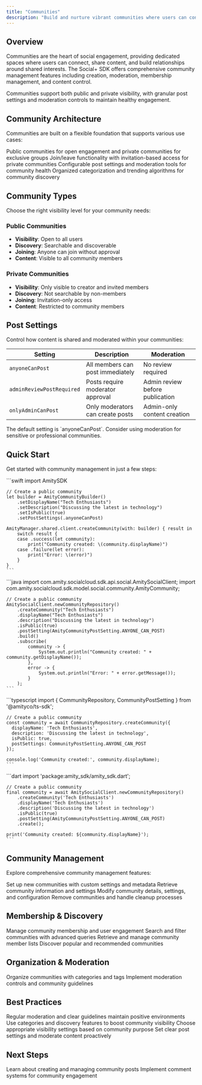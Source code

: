 ```yaml
---
title: "Communities"
description: "Build and nurture vibrant communities where users can connect, share, and engage around common interests"
---
```


## Overview

Communities are the heart of social engagement, providing dedicated spaces where users can connect, share content, and build relationships around shared interests. The Social+ SDK offers comprehensive community management features including creation, moderation, membership management, and content control.

<Info>
Communities support both public and private visibility, with granular post settings and moderation controls to maintain healthy engagement.
</Info>

## Community Architecture

Communities are built on a flexible foundation that supports various use cases:

<CardGroup cols={2}>
  <Card title="Community Types" icon="users">
    Public communities for open engagement and private communities for exclusive groups
  </Card>
  <Card title="Membership Control" icon="key">
    Join/leave functionality with invitation-based access for private communities
  </Card>
  <Card title="Content Moderation" icon="shield">
    Configurable post settings and moderation tools for community health
  </Card>
  <Card title="Categories & Discovery" icon="search">
    Organized categorization and trending algorithms for community discovery
  </Card>
</CardGroup>

## Community Types

Choose the right visibility level for your community needs:

### Public Communities
- **Visibility**: Open to all users
- **Discovery**: Searchable and discoverable
- **Joining**: Anyone can join without approval
- **Content**: Visible to all community members

### Private Communities  
- **Visibility**: Only visible to creator and invited members
- **Discovery**: Not searchable by non-members
- **Joining**: Invitation-only access
- **Content**: Restricted to community members

## Post Settings

Control how content is shared and moderated within your communities:

| Setting | Description | Moderation |
|---------|-------------|------------|
| `anyoneCanPost` | All members can post immediately | No review required |
| `adminReviewPostRequired` | Posts require moderator approval | Admin review before publication |
| `onlyAdminCanPost` | Only moderators can create posts | Admin-only content creation |

<Warning>
The default setting is `anyoneCanPost`. Consider using moderation for sensitive or professional communities.
</Warning>

## Quick Start

Get started with community management in just a few steps:

<Tabs>
  <Tab title="iOS">
    ```swift
    import AmitySDK
    
    // Create a public community
    let builder = AmityCommunityBuilder()
        .setDisplayName("Tech Enthusiasts")
        .setDescription("Discussing the latest in technology")
        .setIsPublic(true)
        .setPostSettings(.anyoneCanPost)
    
    AmityManager.shared.client.createCommunity(with: builder) { result in
        switch result {
        case .success(let community):
            print("Community created: \(community.displayName)")
        case .failure(let error):
            print("Error: \(error)")
        }
    }
    ```
  </Tab>
  <Tab title="Android">
    ```java
    import com.amity.socialcloud.sdk.api.social.AmitySocialClient;
    import com.amity.socialcloud.sdk.model.social.community.AmityCommunity;
    
    // Create a public community
    AmitySocialClient.newCommunityRepository()
        .createCommunity("Tech Enthusiasts")
        .displayName("Tech Enthusiasts")
        .description("Discussing the latest in technology")
        .isPublic(true)
        .postSetting(AmityCommunityPostSetting.ANYONE_CAN_POST)
        .build()
        .subscribe(
            community -> {
                System.out.println("Community created: " + community.getDisplayName());
            },
            error -> {
                System.out.println("Error: " + error.getMessage());
            }
        );
    ```
  </Tab>
  <Tab title="TypeScript">
    ```typescript
    import { CommunityRepository, CommunityPostSetting } from '@amityco/ts-sdk';
    
    // Create a public community
    const community = await CommunityRepository.createCommunity({
      displayName: 'Tech Enthusiasts',
      description: 'Discussing the latest in technology',
      isPublic: true,
      postSettings: CommunityPostSetting.ANYONE_CAN_POST
    });
    
    console.log('Community created:', community.displayName);
    ```
  </Tab>
  <Tab title="Flutter">
    ```dart
    import 'package:amity_sdk/amity_sdk.dart';
    
    // Create a public community
    final community = await AmitySocialClient.newCommunityRepository()
        .createCommunity('Tech Enthusiasts')
        .displayName('Tech Enthusiasts')
        .description('Discussing the latest in technology')
        .isPublic(true)
        .postSetting(AmityCommunityPostSetting.ANYONE_CAN_POST)
        .create();
    
    print('Community created: ${community.displayName}');
    ```
  </Tab>
</Tabs>

## Community Management

Explore comprehensive community management features:

<CardGroup cols={2}>
  <Card 
    title="Create Community"
    href="/social-plus-sdk/social/communities/create-community"
    icon="plus"
  >
    Set up new communities with custom settings and metadata
  </Card>
  <Card 
    title="Get Community"
    href="/social-plus-sdk/social/communities/get-community"
    icon="eye"
  >
    Retrieve community information and settings
  </Card>
  <Card 
    title="Update Community"
    href="/social-plus-sdk/social/communities/update-community"
    icon="edit"
  >
    Modify community details, settings, and configuration
  </Card>
  <Card 
    title="Delete Community"
    href="/social-plus-sdk/social/communities/delete-community"
    icon="trash"
  >
    Remove communities and handle cleanup processes
  </Card>
</CardGroup>

## Membership & Discovery

<CardGroup cols={2}>
  <Card 
    title="Join/Leave Community"
    href="/social-plus-sdk/social/communities/join-leave-community"
    icon="sign-in-alt"
  >
    Manage community membership and user engagement
  </Card>
  <Card 
    title="Query Communities"
    href="/social-plus-sdk/social/communities/query-communities"
    icon="search"
  >
    Search and filter communities with advanced queries
  </Card>
  <Card 
    title="Query Members"
    href="/social-plus-sdk/social/communities/query-community-members"
    icon="users"
  >
    Retrieve and manage community member lists
  </Card>
  <Card 
    title="Trending Communities"
    href="/social-plus-sdk/social/communities/trending-and-recommended-communities"
    icon="fire"
  >
    Discover popular and recommended communities
  </Card>
</CardGroup>

## Organization & Moderation

<CardGroup cols={2}>
  <Card 
    title="Community Categories"
    href="/social-plus-sdk/social/communities/community-categories"
    icon="tags"
  >
    Organize communities with categories and tags
  </Card>
  <Card 
    title="Community Moderation"
    href="/social-plus-sdk/social/communities/community-moderation"
    icon="shield-alt"
  >
    Implement moderation controls and community guidelines
  </Card>
</CardGroup>

## Best Practices

<CardGroup cols={2}>
  <Card title="Community Health" icon="heart">
    Regular moderation and clear guidelines maintain positive environments
  </Card>
  <Card title="Engagement Strategy" icon="chart-line">
    Use categories and discovery features to boost community visibility
  </Card>
  <Card title="Privacy Controls" icon="lock">
    Choose appropriate visibility settings based on community purpose
  </Card>
  <Card title="Content Guidelines" icon="clipboard-list">
    Set clear post settings and moderate content proactively
  </Card>
</CardGroup>

## Next Steps

<CardGroup cols={2}>
  <Card title="Posts" href="/social-plus-sdk/social/posts">
    Learn about creating and managing community posts
  </Card>
  <Card title="Comments" href="/social-plus-sdk/social/comments">
    Implement comment systems for community engagement
  </Card>
</CardGroup>


